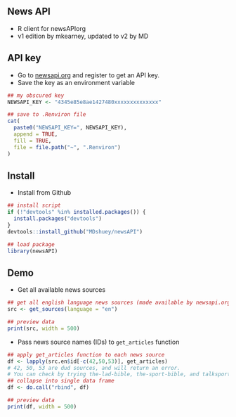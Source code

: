 ## News API
- R client for newsAPIorg
- v1 edition by mkearney, updated to v2 by MD

## API key
- Go to [newsapi.org](https://newsapi.org) and register to get an API
  key.
- Save the key as an environment variable

```r
## my obscured key
NEWSAPI_KEY <- "4345e85e8ae1427480xxxxxxxxxxxxxx"

## save to .Renviron file
cat(
  paste0("NEWSAPI_KEY=", NEWSAPI_KEY),
  append = TRUE,
  fill = TRUE,
  file = file.path("~", ".Renviron")
)
```

## Install

- Install from Github

```r
## install script
if (!"devtools" %in% installed.packages()) {
  install.packages("devtools")
}
devtools::install_github("MDshuey/newsAPI")

## load package
library(newsAPI)
```

## Demo
- Get all available news sources

```r
## get all english language news sources (made available by newsapi.org)
src <- get_sources(language = "en")

## preview data
print(src, width = 500)
```

- Pass news source names (IDs) to `get_articles` function

```r
## apply get_articles function to each news source
df <- lapply(src.en$id[-c(42,50,53)], get_articles)
# 42, 50, 53 are dud sources, and will return an error.
# You can check by trying the-lad-bible, the-sport-bible, and talksport in the http input of News API
## collapse into single data frame
df <- do.call("rbind", df)

## preview data
print(df, width = 500)
```

